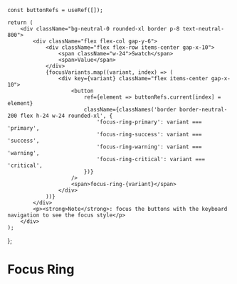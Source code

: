 
<Meta title="Theme/Tokens/Primitive/Focus Ring" />


    const buttonRefs = useRef([]);

    return (
        <div className="bg-neutral-0 rounded-xl border p-8 text-neutral-800">
            <div className="flex flex-col gap-y-6">
                <div className="flex flex-row items-center gap-x-10">
                    <span className="w-24">Swatch</span>
                    <span>Value</span>
                </div>
                {focusVariants.map((variant, index) => (
                    <div key={variant} className="flex items-center gap-x-10">
                        <button
                            ref={element => buttonRefs.current[index] = element}
                            className={classNames('border border-neutral-200 flex h-24 w-24 rounded-xl', {
                                'focus-ring-primary': variant === 'primary',
                                'focus-ring-success': variant === 'success',
                                'focus-ring-warning': variant === 'warning',
                                'focus-ring-critical': variant === 'critical',
                            })}
                        />
                        <span>focus-ring-{variant}</span>
                    </div>
                ))}
            </div>
            <p><strong>Note</strong>: focus the buttons with the keyboard navigation to see the focus style</p>
        </div>
    );

};

# Focus Ring

<div className="flex gap-x-20 pb-20 pt-5">
    <FocusSwatch />
</div>
